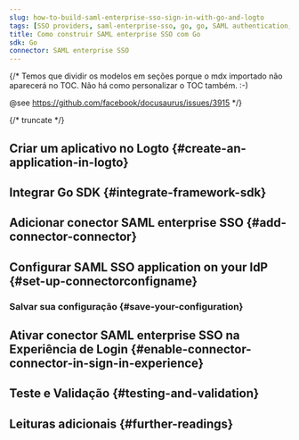 ```yaml
---
slug: how-to-build-saml-enterprise-sso-sign-in-with-go-and-logto
tags: [SSO providers, saml-enterprise-sso, go, go, SAML authentication, enterprise login, SSO login]
title: Como construir SAML enterprise SSO com Go
sdk: Go
connector: SAML enterprise SSO
---
```


{/*
  Temos que dividir os modelos em seções porque o mdx importado não aparecerá no TOC.
  Não há como personalizar o TOC também. :-)

  @see https://github.com/facebook/docusaurus/issues/3915
*/}




{/* truncate */}

<Intro connector={connector} sdk="Go" link="https://go.dev" />

## Criar um aplicativo no Logto \{#create-an-application-in-logto}

<CreateApplication type="Aplicação web tradicional" framework="Go" />

## Integrar Go SDK \{#integrate-framework-sdk}

<IntegrateSdk />

## Adicionar conector SAML enterprise SSO \{#add-connector-connector}

<AddSsoConnector framework="Go" />

## Configurar SAML SSO application on your IdP \{#set-up-connectorconfigname}

<ConnectorGuide />

### Salvar sua configuração \{#save-your-configuration}

<SaveYourConfiguration connector={connector} />

## Ativar conector SAML enterprise SSO na Experiência de Login \{#enable-connector-connector-in-sign-in-experience}

<EnableSsoConnector />

## Teste e Validação \{#testing-and-validation}

<TestingAndValidation connector={connector} sdk="Go" />

## Leituras adicionais \{#further-readings}

<FurtherReadings />